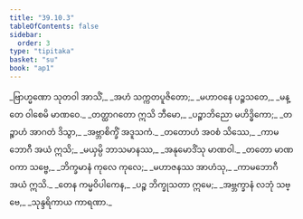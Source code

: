 ```yaml
---
title: "39.10.3"
tableOfContents: false
sidebar:
  order: 3
type: "tipitaka"
basket: "su"
book: "ap1"
---
```



<DynamicBreadcrumb />

<Division number="73" book="ap1" e="ch" v="20" p="347">

<Paragraph number="4267" type="verses" book="ap1">
_ဗြာဟ္မဏော သုတဝါ အာသိံ,_  
_အဟံ သက္ကတပူဇိတော;_  
_မဟာဝနေ ပဉ္စသတေ,_  
_မန္တေ ဝါစေမိ မာဏဝေ._  

</Paragraph>

</Division>
<Division number="74" book="ap1" e="ch" v="20" p="348">

<Paragraph number="4268" type="verses" book="ap1">
_တတ္ထာဂတော ဣသိ ဘီမော,_  
_ပဉ္စာဘိညော မဟိဒ္ဓိကော;_  
_တဉ္စာဟံ အာဂတံ ဒိသွာ,_  
_အဗ္ဘာစိက္ခိံ အဒူသကံ._  

</Paragraph>

</Division>
<Division number="75" book="ap1" e="ch" v="20" p="348">

<Paragraph number="4269" type="verses" book="ap1">
_တတောဟံ အဝစံ သိဿေ,_  
_ကာမဘောဂီ အယံ ဣသိ;_  
_မယှမ္ပိ ဘာသမာနဿ,_  
_အနုမောဒိံသု မာဏဝါ._  

</Paragraph>

</Division>
<Division number="76" book="ap1" e="ch" v="20" p="348">

<Paragraph number="4270" type="verses" book="ap1">
_တတော မာဏဝကာ သဗ္ဗေ,_  
_ဘိက္ခမာနံ ကုလေ ကုလေ;_  
_မဟာဇနဿ အာဟံသု,_  
_ကာမဘောဂီ အယံ ဣသိ._  

</Paragraph>

</Division>
<Division number="77" book="ap1" e="ch" v="20" p="348">

<Paragraph number="4271" type="verses" book="ap1">
_တေန ကမ္မဝိပါကေန,_  
_ပဉ္စ ဘိက္ခုသတာ ဣမေ;_  
_အဗ္ဘက္ခာနံ လဘုံ သဗ္ဗေ,_  
_သုန္ဒရိကာယ ကာရဏာ._
</Paragraph>
</Division>